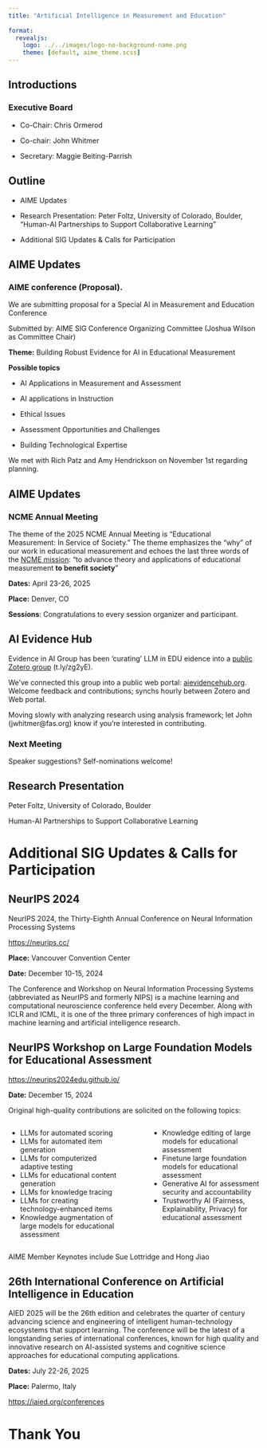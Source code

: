 ```yaml
---
title: "Artificial Intelligence in Measurement and Education"
 
format: 
  revealjs:
    logo: ../../images/logo-no-background-name.png
    theme: [default, aime_theme.scss]
---
```


## Introductions

### Executive Board

-   Co-Chair: Chris Ormerod

-   Co-chair: John Whitmer

-   Secretary: Maggie Beiting-Parrish

## Outline

-   AIME Updates

-   Research Presentation: Peter Foltz, University of Colorado, Boulder, "Human-AI Partnerships to Support Collaborative Learning"

-   Additional SIG Updates & Calls for Participation

## AIME Updates

### AIME conference (Proposal).

We are submitting proposal for a Special AI in Measurement and Education Conference

Submitted by: AIME SIG Conference Organizing Committee (Joshua Wilson as Committee Chair)

**Theme:** Building Robust Evidence for AI in Educational Measurement

**Possible topics**

-   AI Applications in Measurement and Assessment

-   AI applications in Instruction

-   Ethical Issues

-   Assessment Opportunities and Challenges

-   Building Technological Expertise

We met with Rich Patz and Amy Hendrickson on November 1st regarding planning.

## AIME Updates

### NCME Annual Meeting

The theme of the 2025 NCME Annual Meeting is "Educational Measurement: In Service of Society." The theme emphasizes the "why" of our work in educational measurement and echoes the last three words of the [NCME mission](https://www.ncme.org/about/about-ncme/mission): "to advance theory and applications of educational measurement **to benefit society**"

**Dates:** April 23-26, 2025

**Place:** Denver, CO

**Sessions**: Congratulations to every session organizer and participant.


## AI Evidence Hub

Evidence in AI Group has been 'curating' LLM in EDU eidence into a [public Zotero group](https://www.zotero.org/groups/5515175/llms-4-edu_public) (t.ly/zg2yE).

We've connected this group into a public web portal: [aievidencehub.org](https://aievidencehub.org/lib/). Welcome feedback and contributions; synchs hourly between Zotero and Web portal.

Moving slowly with analyzing research using analysis framework; let John (jwhitmer\@fas.org) know if you're interested in contributing.

### Next Meeting

Speaker suggestions? Self-nominations welcome!

## Research Presentation

Peter Foltz, University of Colorado, Boulder

Human-AI Partnerships to Support Collaborative Learning

# Additional SIG Updates & Calls for Participation

## NeurIPS 2024

NeurIPS 2024, the Thirty-Eighth Annual Conference on Neural Information Processing Systems

<https://neurips.cc/>

**Place:** Vancouver Convention Center

**Date:** December 10-15, 2024

The Conference and Workshop on Neural Information Processing Systems (abbreviated as NeurIPS and formerly NIPS) is a machine learning and computational neuroscience conference held every December. Along with ICLR and ICML, it is one of the three primary conferences of high impact in machine learning and artificial intelligence research.

## NeurIPS Workshop on Large Foundation Models for Educational Assessment

<https://neurips2024edu.github.io/>

**Date:** December 15, 2024

Original high-quality contributions are solicited on the following topics:

::: columns
::: {.column width="45%"}
-   LLMs for automated scoring
-   LLMs for automated item generation
-   LLMs for computerized adaptive testing
-   LLMs for educational content generation
-   LLMs for knowledge tracing
-   LLMs for creating technology-enhanced items
-   Knowledge augmentation of large models for educational assessment
:::

::: {.column width="5%"}
:::

::: {.column width="45%"}
-   Knowledge editing of large models for educational assessment
-   Finetune large foundation models for educational assessment
-   Generative AI for assessment security and accountability
-   Trustworthy AI (Fairness, Explainability, Privacy) for educational assessment
:::
:::

AIME Member Keynotes include Sue Lottridge and Hong Jiao

## 26th International Conference on Artificial Intelligence in Education

AIED 2025 will be the 26th edition and celebrates the quarter of century advancing science and engineering of intelligent human-technology ecosystems that support learning. The conference will be the latest of a longstanding series of international conferences, known for high quality and innovative research on AI-assisted systems and cognitive science approaches for educational computing applications.

**Dates:** July 22-26, 2025

**Place:** Palermo, Italy

<https://iaied.org/conferences>

# Thank You
